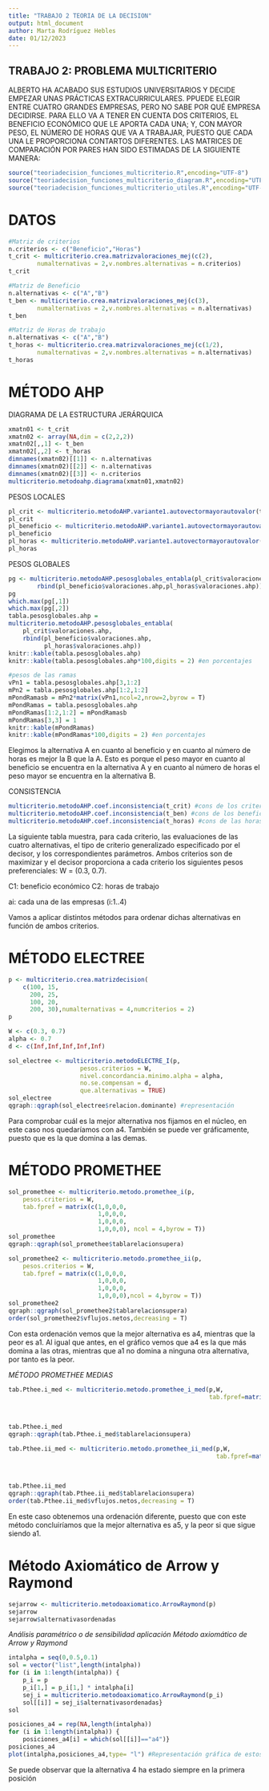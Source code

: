 ```yaml
---
title: "TRABAJO 2 TEORIA DE LA DECISION"
output: html_document
author: Marta Rodríguez Hebles
date: 01/12/2023
---
```

## TRABAJO 2: PROBLEMA  MULTICRITERIO

ALBERTO HA ACABADO SUS ESTUDIOS UNIVERSITARIOS Y DECIDE EMPEZAR UNAS PRÁCTICAS EXTRACURRICULARES. PPUEDE ELEGIR ENTRE CUATRO GRANDES EMPRESAS, PERO NO SABE POR QUÉ EMPRESA DECIDIRSE. PARA ELLO VA A TENER EN CUENTA DOS CRITERIOS, EL BENEFICIO ECONÓMICO QUE LE APORTA CADA UNA; Y, CON MAYOR PESO, EL NÚMERO DE HORAS QUE VA A TRABAJAR, PUESTO QUE CADA UNA LE PROPORCIONA CONTARTOS DIFERENTES. LAS MATRICES DE COMPARACIÓN POR PARES HAN SIDO ESTIMADAS DE LA SIGUIENTE MANERA:

```r
source("teoriadecision_funciones_multicriterio.R",encoding="UTF-8")
source("teoriadecision_funciones_multicriterio_diagram.R",encoding="UTF-8")
source("teoriadecision_funciones_multicriterio_utiles.R",encoding="UTF-8")
```

# DATOS

```r
#Matriz de criterios
n.criterios <- c("Beneficio","Horas")
t_crit <- multicriterio.crea.matrizvaloraciones_mej(c(2),
        numalternativas = 2,v.nombres.alternativas = n.criterios)
t_crit

#Matriz de Beneficio
n.alternativas <- c("A","B")
t_ben <- multicriterio.crea.matrizvaloraciones_mej(c(3),
        numalternativas = 2,v.nombres.alternativas = n.alternativas)
t_ben

#Matriz de Horas de trabajo
n.alternativas <- c("A","B")
t_horas <- multicriterio.crea.matrizvaloraciones_mej(c(1/2),
        numalternativas = 2,v.nombres.alternativas = n.alternativas)
t_horas
```

\newpage
# MÉTODO AHP

DIAGRAMA DE LA ESTRUCTURA JERÁRQUICA

```r
xmatn01 <- t_crit
xmatn02 <- array(NA,dim = c(2,2,2))
xmatn02[,,1] <- t_ben
xmatn02[,,2] <- t_horas
dimnames(xmatn02)[[1]] <- n.alternativas
dimnames(xmatn02)[[2]] <- n.alternativas
dimnames(xmatn02)[[3]] <- n.criterios
multicriterio.metodoahp.diagrama(xmatn01,xmatn02)
```

PESOS LOCALES

```r
pl_crit <- multicriterio.metodoAHP.variante1.autovectormayorautovalor(t_crit)
pl_crit
pl_beneficio <- multicriterio.metodoAHP.variante1.autovectormayorautovalor(t_ben)
pl_beneficio
pl_horas <- multicriterio.metodoAHP.variante1.autovectormayorautovalor(t_horas)
pl_horas
```

PESOS GLOBALES

```r
pg <- multicriterio.metodoAHP.pesosglobales_entabla(pl_crit$valoraciones.ahp,
        rbind(pl_beneficio$valoraciones.ahp,pl_horas$valoraciones.ahp))
pg
which.max(pg[,1])
which.max(pg[,2])
tabla.pesosglobales.ahp =
multicriterio.metodoAHP.pesosglobales_entabla(
    pl_crit$valoraciones.ahp,
    rbind(pl_beneficio$valoraciones.ahp,
          pl_horas$valoraciones.ahp))
knitr::kable(tabla.pesosglobales.ahp)
knitr::kable(tabla.pesosglobales.ahp*100,digits = 2) #en porcentajes

#pesos de las ramas
vPn1 = tabla.pesosglobales.ahp[3,1:2]
mPn2 = tabla.pesosglobales.ahp[1:2,1:2]
mPondRamasb = mPn2*matrix(vPn1,ncol=2,nrow=2,byrow = T)
mPondRamas = tabla.pesosglobales.ahp
mPondRamas[1:2,1:2] = mPondRamasb
mPondRamas[3,3] = 1
knitr::kable(mPondRamas)
knitr::kable(mPondRamas*100,digits = 2) #en porcentajes
```

Elegimos la alternativa A en cuanto al beneficio y en cuanto al número de horas es mejor la B que la A.
Esto es porque el peso mayor en cuanto al beneficio se encuentra en la alternativa A y en cuanto al número de horas el peso mayor se encuentra en la alternativa B.

CONSISTENCIA

```r
multicriterio.metodoAHP.coef.inconsistencia(t_crit) #cons de los criterios
multicriterio.metodoAHP.coef.inconsistencia(t_ben) #cons de los beneficios
multicriterio.metodoAHP.coef.inconsistencia(t_horas) #cons de las horas
```

\newpage
La siguiente tabla muestra, para cada criterio, las evaluaciones de las cuatro alternativas, el tipo de criterio generalizado especificado por el decisor, y los correspondientes parámetros. 
Ambos criterios son de maximizar y el decisor proporciona a cada criterio los siguientes pesos preferenciales: W = (0.3, 0.7).

C1: beneficio económico
C2: horas de trabajo

ai: cada una de las empresas (i:1..4)

Vamos a aplicar distintos métodos para ordenar dichas alternativas en función de ambos criterios.

# MÉTODO ELECTREE

```r
p <- multicriterio.crea.matrizdecision(
    c(100, 15,
      200, 25,
      100, 20,
      200, 30),numalternativas = 4,numcriterios = 2)
p

W <- c(0.3, 0.7)
alpha <- 0.7
d <- c(Inf,Inf,Inf,Inf,Inf)

sol_electree <- multicriterio.metodoELECTRE_I(p,
                    pesos.criterios = W,
                    nivel.concordancia.minimo.alpha = alpha,
                    no.se.compensan = d,
                    que.alternativas = TRUE)
sol_electree
qgraph::qgraph(sol_electree$relacion.dominante) #representación
```

Para comprobar cuál es la mejor alternativa nos fijamos en el núcleo, en este caso nos quedaríamos con a4.
También se puede ver gráficamente, puesto que es la que domina a las demas.


\newpage
# MÉTODO PROMETHEE
```r
sol_promethee <- multicriterio.metodo.promethee_i(p,
    pesos.criterios = W,
    tab.fpref = matrix(c(1,0,0,0,
                         1,0,0,0,
                         1,0,0,0,
                         1,0,0,0), ncol = 4,byrow = T))
sol_promethee
qgraph::qgraph(sol_promethee$tablarelacionsupera)

sol_promethee2 <- multicriterio.metodo.promethee_ii(p,
    pesos.criterios = W,
    tab.fpref = matrix(c(1,0,0,0,
                         1,0,0,0,
                         1,0,0,0,
                         1,0,0,0),ncol = 4,byrow = T))
sol_promethee2
qgraph::qgraph(sol_promethee2$tablarelacionsupera)
order(sol_promethee2$vflujos.netos,decreasing = T)
```

Con esta ordenación vemos que la mejor alternativa es a4, mientras que la peor es a1.
Al igual que antes, en el gráfico vemos que a4 es la que más domina a las otras, mientras que a1 no domina a ninguna otra alternativa, por tanto es la peor.

*MÉTODO PROMETHEE MEDIAS*
```r
tab.Pthee.i_med <- multicriterio.metodo.promethee_i_med(p,W,
                                                        tab.fpref=matrix(c(1,0,0,0,
                                                                           1,0,0,0,
                                                                           1,0,0,0,
                                                                           1,0,0,0), ncol = 4,byrow = T))
tab.Pthee.i_med
qgraph::qgraph(tab.Pthee.i_med$tablarelacionsupera)

tab.Pthee.ii_med <- multicriterio.metodo.promethee_ii_med(p,W,
                                                          tab.fpref=matrix(c(1,0,0,0,
                                                                               1,0,0,0,
                                                                               1,0,0,0,
                                                                               1,0,0,0), ncol = 4,byrow = T))
tab.Pthee.ii_med
qgraph::qgraph(tab.Pthee.ii_med$tablarelacionsupera)
order(tab.Pthee.ii_med$vflujos.netos,decreasing = T)
```

En este caso obtenemos una ordenación diferente, puesto que con este método concluiríamos que la mejor alternativa es a5, y la peor si que sigue siendo a1.

\newpage
# Método Axiomático de Arrow y Raymond
```r
sejarrow <- multicriterio.metodoaxiomatico.ArrowRaymond(p)
sejarrow
sejarrow$alternativasordenadas
```

*Análisis paramétrico o de sensibilidad aplicación Método axiomático de Arrow y Raymond*
```r
intalpha = seq(0,0.5,0.1)
sol = vector("list",length(intalpha)) 
for (i in 1:length(intalpha)) {
    p_i = p
    p_i[1,] = p_i[1,] * intalpha[i]
    sej_i = multicriterio.metodoaxiomatico.ArrowRaymond(p_i)
    sol[[i]] = sej_i$alternativasordenadas} 
sol

posiciones_a4 = rep(NA,length(intalpha)) 
for (i in 1:length(intalpha)) {
    posiciones_a4[i] = which(sol[[i]]=="a4")}
posiciones_a4
plot(intalpha,posiciones_a4,type= "l") #Representación gráfica de estos cambios
```

Se puede observar que la alternativa 4 ha estado siempre en la primera posición















